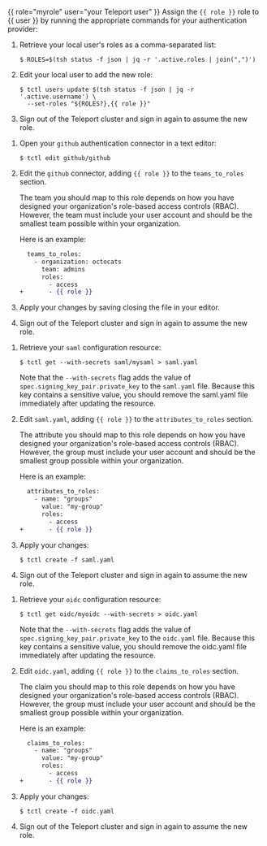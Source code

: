 {{ role="myrole" user="your Teleport user" }}
Assign the `{{ role }}` role to {{ user }} by running the appropriate
commands for your authentication provider:

<Tabs>
<TabItem label="Local User">

1. Retrieve your local user's roles as a comma-separated list:
   
   ```code
   $ ROLES=$(tsh status -f json | jq -r '.active.roles | join(",")')
   ```

1. Edit your local user to add the new role:

   ```code
   $ tctl users update $(tsh status -f json | jq -r '.active.username') \
     --set-roles "${ROLES?},{{ role }}"
   ```

1. Sign out of the Teleport cluster and sign in again to assume the new role.

</TabItem>
<TabItem label="GitHub">

1. Open your `github` authentication connector in a text editor:

   ```code
   $ tctl edit github/github
   ```

1. Edit the `github` connector, adding `{{ role }}` to the `teams_to_roles` section. 
   
   The team you should map to this role depends on how you have designed your 
   organization's role-based access controls (RBAC). However, the team must include your user account and
   should be the smallest team possible within your organization.

   Here is an example:
   
   ```diff
     teams_to_roles:
       - organization: octocats
         team: admins
         roles:
           - access
   +       - {{ role }}
   ```

1. Apply your changes by saving closing the file in your editor.
   
1. Sign out of the Teleport cluster and sign in again to assume the new role.

</TabItem>
<TabItem label="SAML">

1. Retrieve your `saml`  configuration resource:

   ```code
   $ tctl get --with-secrets saml/mysaml > saml.yaml
   ```

   Note that the `--with-secrets` flag adds the value of `spec.signing_key_pair.private_key` 
   to the `saml.yaml` file. Because this key contains a sensitive value, you should remove the 
   saml.yaml file immediately after updating the resource.

1. Edit `saml.yaml`, adding `{{ role }}` to the `attributes_to_roles` section. 
   
   The attribute you should map to this role depends on how you have designed your 
   organization's role-based access controls (RBAC). However, the group must include your 
   user account and should be the smallest group possible within your organization.
   
   Here is an example:
   
   ```diff
     attributes_to_roles:
       - name: "groups"
         value: "my-group"
         roles:
           - access
   +       - {{ role }}
   ```

1. Apply your changes:

   ```code
   $ tctl create -f saml.yaml
   ```

1. Sign out of the Teleport cluster and sign in again to assume the new role.

</TabItem>
<TabItem label="OIDC">

1. Retrieve your `oidc`  configuration resource:
   
   ```code
   $ tctl get oidc/myoidc --with-secrets > oidc.yaml
   ```

   Note that the `--with-secrets` flag adds the value of `spec.signing_key_pair.private_key` 
   to the `oidc.yaml` file. Because this key contains a sensitive value, you should remove the 
   oidc.yaml file immediately after updating the resource.

1. Edit `oidc.yaml`, adding `{{ role }}` to the `claims_to_roles` section. 
   
   The claim you should map to this role depends on how you have designed your organization's 
   role-based access controls (RBAC). However, the group must include your user account and
   should be the smallest group possible within your organization.
   
   Here is an example:
   
   ```diff
     claims_to_roles:
       - name: "groups"
         value: "my-group"
         roles:
           - access
   +       - {{ role }}
   ```

1. Apply your changes:
   
   ```code
   $ tctl create -f oidc.yaml
   ```

1. Sign out of the Teleport cluster and sign in again to assume the new role.

</TabItem>
</Tabs>

